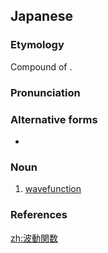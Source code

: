 ==Japanese==
{{wikipedia|lang=ja}}
{{ja-kanjitab|は|どう|かん|すう|yomi=o}}

===Etymology===
Compound of {{affix|sort=はどうかんすう|ja|波動|tr1=hadō|t1=wave|関数|tr2=kansū|t2=function}}.

===Pronunciation===
{{ja-pron|yomi=o|はどうかんすう|acc=4|acc_ref=DJR}}

===Alternative forms===
* {{ja-l|波動函数}}

===Noun===
{{ja-noun|はどう かんすう|hhira=はどうくわんすう}}

# {{lb|sort=はどうかんすう|ja|quantum mechanics}} [[wavefunction]]

===References===
<references/>

[[zh:波動関数]]